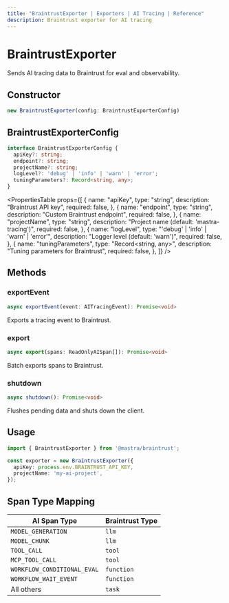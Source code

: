 ```yaml
---
title: "BraintrustExporter | Exporters | AI Tracing | Reference"
description: Braintrust exporter for AI tracing
---
```



# BraintrustExporter

Sends AI tracing data to Braintrust for eval and observability.

## Constructor

```typescript
new BraintrustExporter(config: BraintrustExporterConfig)
```

## BraintrustExporterConfig

```typescript
interface BraintrustExporterConfig {
  apiKey?: string;
  endpoint?: string;
  projectName?: string;
  logLevel?: 'debug' | 'info' | 'warn' | 'error';
  tuningParameters?: Record<string, any>;
}
```

<PropertiesTable
  props={[
    {
      name: "apiKey",
      type: "string",
      description: "Braintrust API key",
      required: false,
    },
    {
      name: "endpoint",
      type: "string",
      description: "Custom Braintrust endpoint",
      required: false,
    },
    {
      name: "projectName",
      type: "string",
      description: "Project name (default: 'mastra-tracing')",
      required: false,
    },
    {
      name: "logLevel",
      type: "'debug' | 'info' | 'warn' | 'error'",
      description: "Logger level (default: 'warn')",
      required: false,
    },
    {
      name: "tuningParameters",
      type: "Record<string, any>",
      description: "Tuning parameters for Braintrust",
      required: false,
    },
  ]}
/>

## Methods

### exportEvent

```typescript
async exportEvent(event: AITracingEvent): Promise<void>
```

Exports a tracing event to Braintrust.

### export

```typescript
async export(spans: ReadOnlyAISpan[]): Promise<void>
```

Batch exports spans to Braintrust.

### shutdown

```typescript
async shutdown(): Promise<void>
```

Flushes pending data and shuts down the client.

## Usage

```typescript
import { BraintrustExporter } from '@mastra/braintrust';

const exporter = new BraintrustExporter({
  apiKey: process.env.BRAINTRUST_API_KEY,
  projectName: 'my-ai-project',
});
```

## Span Type Mapping

| AI Span Type | Braintrust Type |
|--------------|-----------------|
| `MODEL_GENERATION` | `llm` |
| `MODEL_CHUNK` | `llm` |
| `TOOL_CALL` | `tool` |
| `MCP_TOOL_CALL` | `tool` |
| `WORKFLOW_CONDITIONAL_EVAL` | `function` |
| `WORKFLOW_WAIT_EVENT` | `function` |
| All others | `task` |